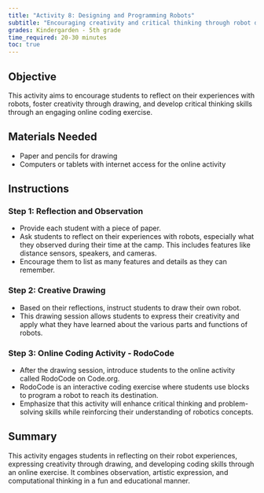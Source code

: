 ```yaml
---
title: "Activity 8: Designing and Programming Robots"
subtitle: "Encouraging creativity and critical thinking through robot design and online coding."
grades: Kindergarden - 5th grade
time_required: 20-30 minutes
toc: true
---
```


## Objective

This activity aims to encourage students to reflect on their experiences with robots, foster creativity through drawing, and develop critical thinking skills through an engaging online coding exercise.

## Materials Needed

- Paper and pencils for drawing
- Computers or tablets with internet access for the online activity

## Instructions

### Step 1: Reflection and Observation

- Provide each student with a piece of paper.
- Ask students to reflect on their experiences with robots, especially what they observed during their time at the camp. This includes features like distance sensors, speakers, and cameras.
- Encourage them to list as many features and details as they can remember.

### Step 2: Creative Drawing

- Based on their reflections, instruct students to draw their own robot.
- This drawing session allows students to express their creativity and apply what they have learned about the various parts and functions of robots.

### Step 3: Online Coding Activity - RodoCode

- After the drawing session, introduce students to the online activity called RodoCode on Code.org.
- RodoCode is an interactive coding exercise where students use blocks to program a robot to reach its destination.
- Emphasize that this activity will enhance critical thinking and problem-solving skills while reinforcing their understanding of robotics concepts.

## Summary

This activity engages students in reflecting on their robot experiences, expressing creativity through drawing, and developing coding skills through an online exercise. It combines observation, artistic expression, and computational thinking in a fun and educational manner.
